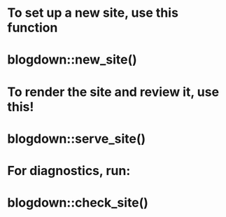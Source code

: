 
# To set up a new site, use this function
# blogdown::new_site()

# To render the site and review it, use this!
# blogdown::serve_site()

# For diagnostics, run:
# blogdown::check_site()
